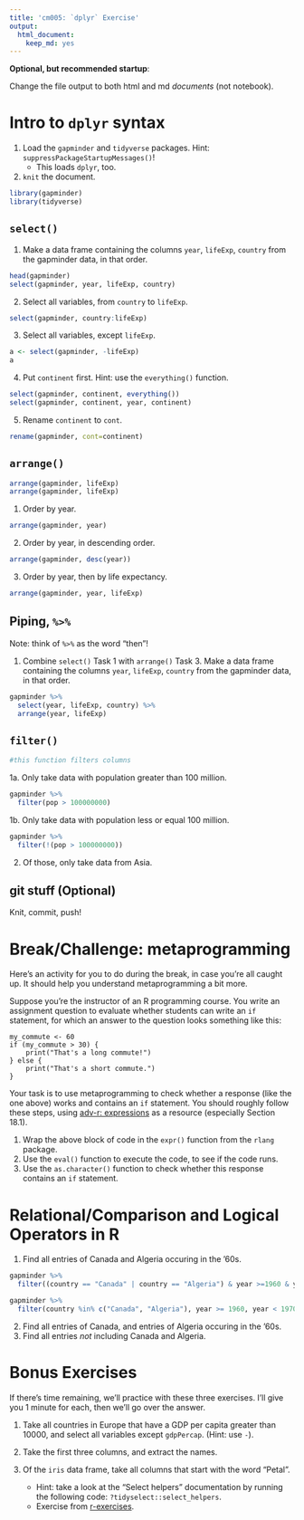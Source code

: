 ```yaml
---
title: 'cm005: `dplyr` Exercise'
output:
  html_document:
    keep_md: yes
---
```


**Optional, but recommended startup**:

Change the file output to both html and md _documents_ (not notebook).

# Intro to `dplyr` syntax

1. Load the `gapminder` and `tidyverse` packages. Hint: `suppressPackageStartupMessages()`!
    - This loads `dplyr`, too.

2. `knit` the document. 

```r
library(gapminder)
library(tidyverse)
```

## `select()`

1. Make a data frame containing the columns `year`, `lifeExp`, `country` from the gapminder data, in that order.

```r
head(gapminder)
select(gapminder, year, lifeExp, country)
```

2. Select all variables, from `country` to `lifeExp`. 
```r
select(gapminder, country:lifeExp)
```
3. Select all variables, except `lifeExp`.

```r
a <- select(gapminder, -lifeExp)
a
```

4. Put `continent` first. Hint: use the `everything()` function.

```r
select(gapminder, continent, everything())
select(gapminder, continent, year, continent)
```

5. Rename `continent` to `cont`.

```r
rename(gapminder, cont=continent)
```

## `arrange()`

```r
arrange(gapminder, lifeExp)
arrange(gapminder, lifeExp)

```

1. Order by year.
```r
arrange(gapminder, year)
```
2. Order by year, in descending order.

```r
arrange(gapminder, desc(year))

```

3. Order by year, then by life expectancy.

```r
arrange(gapminder, year, lifeExp)

```
## Piping, `%>%`

Note: think of `%>%` as the word "then"!

1. Combine `select()` Task 1 with `arrange()` Task 3.
Make a data frame containing the columns `year`, `lifeExp`, `country` from the gapminder data, in that order.

```r
gapminder %>% 
  select(year, lifeExp, country) %>% 
  arrange(year, lifeExp)
```

## `filter()`

```r
#this function filters columns
```

1a. Only take data with population greater than 100 million.

```r
gapminder %>% 
  filter(pop > 100000000)
```
1b. Only take data with population less or equal 100 million.
```r
gapminder %>% 
  filter(!(pop > 100000000))
```
2. Of those, only take data from Asia.

## git stuff (Optional)

Knit, commit, push!

# Break/Challenge: metaprogramming

Here's an activity for you to do during the break, in case you're all caught up. It should help you understand metaprogramming a bit more.

Suppose you're the instructor of an R programming course. You write an assignment question to evaluate whether students can write an `if` statement, for which an answer to the question looks something like this:

```
my_commute <- 60
if (my_commute > 30) {
    print("That's a long commute!")
} else {
    print("That's a short commute.")
}
```

Your task is to use metaprogramming to check whether a response (like the one above) works and contains an `if` statement. You should roughly follow these steps, using [adv-r: expressions](https://adv-r.hadley.nz/expressions.html) as a resource (especially Section 18.1).

1. Wrap the above block of code in the `expr()` function from the `rlang` package.
2. Use the `eval()` function to execute the code, to see if the code runs.
3. Use the `as.character()` function to check whether this response contains an `if` statement.

# Relational/Comparison and Logical Operators in R

1. Find all entries of Canada and Algeria occuring in the '60s. 

```r
gapminder %>% 
  filter((country == "Canada" | country == "Algeria") & year >=1960 & year < 1970)

gapminder %>% 
  filter(country %in% c("Canada", "Algeria"), year >= 1960, year < 1970)

```

2. Find all entries of Canada, and entries of Algeria occuring in the '60s. 
3. Find all entries _not_ including Canada and Algeria.

# Bonus Exercises

If there's time remaining, we'll practice with these three exercises. I'll give you 1 minute for each, then we'll go over the answer.

1. Take all countries in Europe that have a GDP per capita greater than 10000, and select all variables except `gdpPercap`. (Hint: use `-`).

2. Take the first three columns, and extract the names.

3. Of the `iris` data frame, take all columns that start with the word "Petal". 
    - Hint: take a look at the "Select helpers" documentation by running the following code: `?tidyselect::select_helpers`.
    - Exercise from [r-exercises](https://www.r-exercises.com/2017/10/19/dplyr-basic-functions-exercises/).
